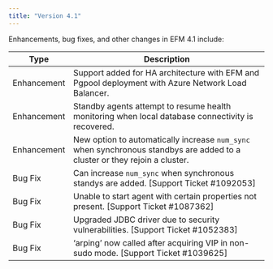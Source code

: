 ```yaml
---
title: "Version 4.1"
---
```


Enhancements, bug fixes, and other changes in EFM 4.1 include:

| Type | Description |
| ---- | ----------- |
| Enhancement | Support added for HA architecture with EFM and Pgpool deployment with Azure Network Load Balancer. |
| Enhancement | Standby agents attempt to resume health monitoring when local database connectivity is recovered. |
| Enhancement | New option to automatically increase `num_sync` when synchronous standbys are added to a cluster or they rejoin a cluster. |
| Bug Fix | Can increase `num_sync` when synchronous standys are added. [Support Ticket #1092053]
| Bug Fix | Unable to start agent with certain properties not present. [Support Ticket #1087362]
| Bug Fix | Upgraded JDBC driver due to security vulnerabilities. [Support Ticket #1052383]
| Bug Fix | ‘arping’ now called after acquiring VIP in non-sudo mode. [Support Ticket #1039625]